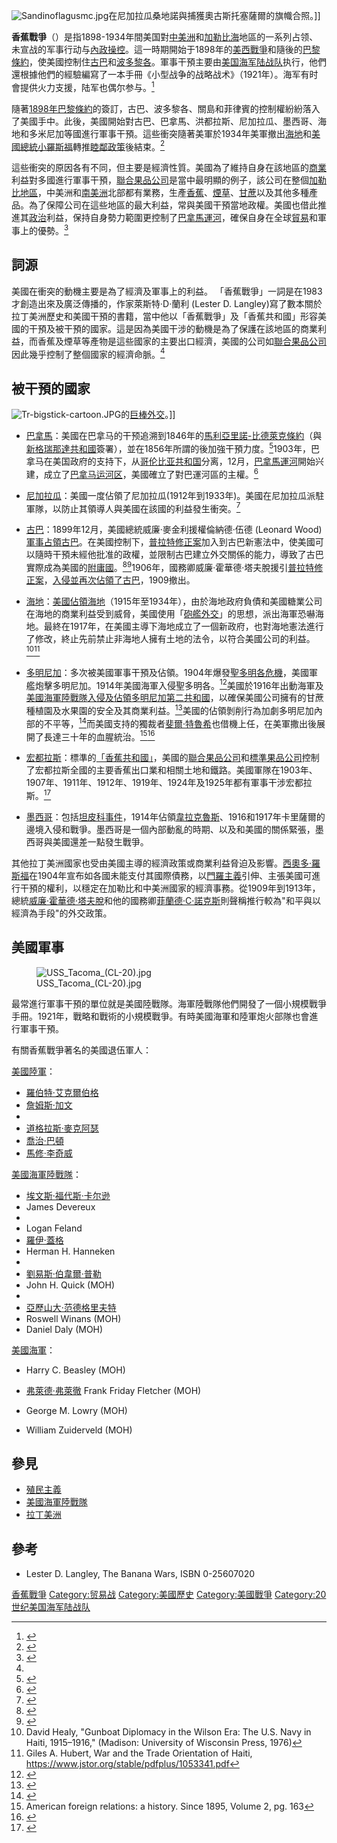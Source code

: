 {{noteTA
|1=zh-hant:韋拉克魯斯;zh-tw:維拉克魯茲;
|2=zh-hant:西奧多;zh-tw:狄奧多;
|G1=美國總統
}}
{{Campaignbox 美國參與的政權更迭}}
[[Image:Sandinoflagusmc.jpg|thumb]]在尼加拉瓜桑地諾與捕獲奧古斯托塞薩爾的旗幟合照。]]

'''香蕉戰爭'''（{{lang-en|'''Banana Wars'''}}）是指1898-1934年間美国對[[中美洲|中美洲]]和[[加勒比海|加勒比海]]地區的一系列占领、未宣战的军事行动与[[魁儡政權|內政操控]]。這一時期開始于1898年的[[美西戰爭|美西戰爭]]和隨後的[[巴黎條約_(1898年)|巴黎條約]]，使美國控制住[[古巴|古巴]]和[[波多黎各|波多黎各]]。軍事干預主要由[[美国海军陆战队|美国海军陆战队]]执行，他們還根據他們的經驗編寫了一本手冊《小型战争的战略战术》（1921年）。海军有时會提供火力支援，陆军也偶尔参与。<ref>{{cite book|last=Gilderhurst|first=Mark|title=The Second Century: U.S.-Latin American Relations Since 1889|year=1999}}</ref>

隨著[[巴黎條約_(1898年)|1898年巴黎條約]]的簽訂，古巴、波多黎各、關島和菲律賓的控制權紛紛落入了美國手中。此後，美國開始對古巴、巴拿馬、洪都拉斯、尼加拉瓜、墨西哥、海地和多米尼加等國進行軍事干預。這些衝突隨著美軍於1934年美軍撤出[[海地|海地]]和[[美國總統|美國總統]][[富蘭克林·德拉諾·羅斯福|小羅斯福]]轉推[[睦邻政策|睦鄰政策]]後結束。<ref>{{Cite book|title=Banana Wars: Power, Production, and History in the Americas|last=Steve Striffler, Mark Moberg, Gilbert M. Joseph, Emily S. Rosenberg|publisher=Duke University Press|year=2003年|isbn=9780822331964}}</ref>

這些衝突的原因各有不同，但主要是經濟性質。美國為了維持自身在該地區的[[商業|商業]]利益對多國進行軍事干預，[[聯合果品公司|聯合果品公司]]是當中最明顯的例子，該公司在整個[[加勒比地區|加勒比地區]]，中美洲和[[南美洲|南美洲]]北部都有業務，生產[[香蕉|香蕉]]、[[煙草|煙草]]、[[甘蔗|甘蔗]]以及其他多種產品。為了保障公司在這些地區的最大利益，常與美國干預當地政權。美國也借此推進其[[政治|政治]]利益，保持自身勢力範圍更控制了[[巴拿馬運河|巴拿馬運河]]，確保自身在全球[[貿易|貿易]]和軍事上的優勢。<ref name=":0">{{cite book|last=Langley|first=Lester D.|url=https://archive.org/details/bananawars00lest/page/3|title=The Banana Wars: United States Intervention in the Caribbean, 1898–1934|publisher=[[University_Press_of_Kentucky|University Press of Kentucky]]|year=1983|isbn=978-0-8420-5047-0|location=}}</ref>

== 詞源 ==
美國在衝突的動機主要是為了經濟及軍事上的利益。 「香蕉戰爭」一詞是在1983才創造出來及廣泛傳播的，作家萊斯特·D·蘭利 (Lester D. Langley)寫了數本關於拉丁美洲歷史和美國干預的書籍，當中他以「香蕉戰爭」及「香蕉共和國」形容美國的干預及被干預的國家。這是因為美國干涉的動機是為了保護在該地區的商業利益，而香蕉及煙草等產物是這些國家的主要出口經濟，美國的公司如[[聯合果品公司|聯合果品公司]]因此幾乎控制了整個國家的經濟命脈。<ref name=":0" />

== 被干預的國家 ==
{{RoughTranslation|time=2010-10-30}}
[[Image:Tr-bigstick-cartoon.JPG|thumb]]的[[巨棒外交|巨棒外交]]。]]


*[[巴拿馬|巴拿馬]]：美國在巴拿马的干预追溯到1846年的[[馬利亞里諾-比德萊克條約|馬利亞里諾-比德萊克條約]]（與[[新格瑞那達共和國|新格瑞那達共和國]]簽署），並在1856年所謂的{{le|西瓜戰爭|Watermelon War}}後加強干預力度。<ref name=":02">{{cite book|last=Langley|first=Lester D.|url=https://archive.org/details/bananawars00lest/page/3|title=The Banana Wars: United States Intervention in the Caribbean, 1898–1934|publisher=[[University_Press_of_Kentucky|University Press of Kentucky]]|year=1983|isbn=978-0-8420-5047-0|location=|page=[https://archive.org/details/bananawars00lest/page/3 3]|url-access=registration}}</ref>1903年，巴拿马在美国政府的支持下，从[[哥伦比亚|哥伦比亚共和国]]分离，12月，[[巴拿馬運河|巴拿馬運河]]開始兴建，成立了[[巴拿马运河区|巴拿马运河区]]，美國確立了對巴運河區的主權。<ref>{{Cite book|title=The United States in Panamanian Politics: The Intriguing Formative Years. Daville|last=Mellander|first=Gustavo A|publisher=Ill. Interstate Publishers|year=1971}}</ref>

*[[尼加拉瓜|尼加拉瓜]]：美國一度佔領了尼加拉瓜(1912年到1933年)。美國在尼加拉瓜派駐軍隊，以防止其領導人與美國在該國的利益發生衝突。<ref name=":03">{{cite book|last=Langley|first=Lester D.|url=https://archive.org/details/bananawars00lest/page/3|title=The Banana Wars: United States Intervention in the Caribbean, 1898–1934|publisher=[[University_Press_of_Kentucky|University Press of Kentucky]]|year=1983|isbn=978-0-8420-5047-0|location=|page=[https://archive.org/details/bananawars00lest/page/3 3]|url-access=registration}}</ref>

*[[古巴|古巴]]：1899年12月，美國總統威廉·麥金利援權倫納德·伍德 (Leonard Wood)[[美國第一次佔領古巴|軍事占領古巴]]。在美國控制下，[[普拉特修正案|普拉特修正案]]加入到古巴新憲法中，使美國可以隨時干預未經他批准的政權，並限制古巴建立外交關係的能力，導致了古巴實際成為美國的[[附庸國|附庸國]]。<ref>{{Cite web|title=Platt Amendment (1903)|url=https://www.ourdocuments.gov/doc.php?flash=true&doc=55|website=Our Documents}}</ref><ref>{{Cite web|title=Transcript of the Platt Amendment|url=https://www.ourdocuments.gov/doc.php?flash=false&doc=55&page=transcript|website=Our Documents}}</ref>1906年，國務卿威廉·霍華德·塔夫脫援引[[普拉特修正案|普拉特修正案]]，[[美國第二次佔領古巴|入侵並再次佔領了古巴]]，1909撤出。

*[[海地|海地]]：[[美國佔領海地|美國佔領海地]]（1915年至1934年），由於海地政府負債和美國糖業公司在海地的商業利益受到威脅，美國使用「[[炮舰外交|砲艦外交]]」的思想，派出海軍恐嚇海地。最終在1917年，在美國主導下海地成立了一個新政府，也對海地憲法進行了修改，終止先前禁止非海地人擁有土地的法令，以符合美國公司的利益。<ref>David Healy, "Gunboat Diplomacy in the Wilson Era: The U.S. Navy in Haiti, 1915–1916," (Madison: University of Wisconsin Press, 1976)</ref><ref>Giles A. Hubert, War and the Trade Orientation of Haiti, https://www.jstor.org/stable/pdfplus/1053341.pdf</ref>

*[[多明尼加共和國|多明尼加]]：多次被美國軍事干預及佔領。1904年爆發[[聖多明各危機|聖多明各危機]]，美國軍艦炮擊多明尼加。1914年美國海軍入侵聖多明各。<ref>{{cite web|title=US Military and Clandestine Operations in Foreign Countries – 1798–Present|url=https://www.globalpolicy.org/us-military-expansion-and-intervention/26024.html|access-date=|last=|first=|year=2005|website=[[Global_Policy_Forum|Global Policy Forum]]|archive-url=https://web.archive.org/web/20201112001321/https://www.globalpolicy.org/us-military-expansion-and-intervention/26024.html|archive-date=November 12, 2020|url-status=live}}</ref>美國於1916年出動海軍及[[美国海军陆战队|美國海軍陸戰隊]][[美國佔領多明尼加共和國_(1916年－1924年)|入侵及佔領多明尼加第二共和國]]，以確保美國公司擁有的甘蔗種植園及水果園的安全及其商業利益。<ref>{{Cite web|title=The Banana Wars: How The U.S. Plundered Central America On Behalf Of Corporations|url=https://allthatsinteresting.com/banana-wars|url-status=live}}</ref>美國的佔領剝削行為加劇多明尼加內部的不平等，<ref name=":0">{{Cite web|last=García Peña|first=Lorgia|date=25 May 2016|title=One Hundred Years After the Occupation|url=https://nacla.org/news/2016/05/25/one-hundred-years-after-occupation|url-status=live|access-date=2022-01-04|website=[[North_American_Congress_on_Latin_America|North American Congress on Latin America]]|language=en}}</ref>而美國支持的獨裁者[[拉斐尔·特鲁希略|斐爾·特魯希]]也借機上任，在美軍撒出後展開了長達三十年的血腥統治。<ref name="farampq">American foreign relations: a history. Since 1895, Volume 2, pg. 163</ref><ref>{{cite book|last1=Roorda|first1=Eric|title=The dictator next door : the good neighbor policy and the Trujillo regime in the Dominican Republic, 1930-1945|date=1998|publisher=Duke University Press|location=Durham|isbn=9780822321231}}</ref>

*[[宏都拉斯|宏都拉斯]]：標準的[[香蕉共和國|「香蕉共和國」]]，美國的[[聯合果品公司|聯合果品公司]]和[[標準果品公司|標準果品公司]]控制了宏都拉斯全國的主要香蕉出口業和相關土地和鐵路。美國軍隊在1903年、1907年、1911年、1912年、1919年、1924年及1925年都有軍事干涉宏都拉斯。<ref>{{cite news|date=November 21, 2013|title=Where did banana republics get their name?|url=https://www.economist.com/blogs/economist-explains/2013/11/economist-explains-16|url-status=live|archive-url=https://web.archive.org/web/20201114011541/https://www.economist.com/the-economist-explains/2013/11/21/where-did-banana-republics-get-their-name|archive-date=November 14, 2020|access-date=February 16, 2016|newspaper=[[The_Economist|The Economist]]|publisher=[[Economist_Group|Economist Group]]}}</ref>

*[[墨西哥|墨西哥]]：包括[[坦皮科事件|坦皮科事件]]，1914年佔領[[韋拉克魯斯|韋拉克魯斯]]、1916和1917年卡里薩爾的邊境入侵和戰爭。墨西哥是一個內部動亂的時期、以及和美國的關係緊張，墨西哥與美國還差一點發生戰爭。

其他拉丁美洲國家也受由美國主導的經濟政策或商業利益脅迫及影響。[[西奧多·羅斯福|西奧多·羅斯福]]在1904年宣布如各國未能支付其國際債務，以[[門羅主義|門羅主義]]引伸、主張美國可進行干預的權利，以穩定在加勒比和中美洲國家的經濟事務。從1909年到1913年，總統[[威廉·霍華德·塔夫脫|威廉·霍華德·塔夫脫]]和他的國務卿[[菲蘭德·C·諾克斯|菲蘭德·C·諾克斯]]則聲稱推行較為"和平與以經濟為手段"的外交政策。

== 美國軍事 ==
[[Image:USS_Tacoma_(CL-20).jpg|thumb]]

最常進行軍事干預的單位就是美國陸戰隊。海軍陸戰隊他們開發了一個小規模戰爭手冊。1921年，戰略和戰術的小規模戰爭。有時美國海軍和陸軍炮火部隊也會進行軍事干預。 

有關香蕉戰爭著名的美國退伍軍人：

[[美國陸軍|美國陸軍]]：

* [[羅伯特·艾克爾伯格|羅伯特·艾克爾伯格]]
* [[詹姆斯·加文|詹姆斯·加文]]
* {{le|沃爾特·克魯格|Walter Krueger}} 
* [[道格拉斯·麥克阿瑟|道格拉斯·麥克阿瑟]]
* [[喬治·巴頓|喬治·巴頓]]
* [[馬修·李奇威|馬修·李奇威]]


[[美國海軍陸戰隊|美國海軍陸戰隊]]：
    
* [[埃文斯·福代斯·卡尔逊|埃文斯·福代斯·卡尔逊]]
* James Devereux
* {{le|梅里特·埃德森|Merritt A. Edson}} 
* Logan Feland
* [[羅伊·蓋格|羅伊·蓋格]] 
* Herman H. Hanneken
* {{le|約翰·勒瓊|John A. Lejeune}} 
* [[劉易斯·伯韋爾·普勒|劉易斯·伯韋爾·普勒]]
* John H. Quick (MOH)
* {{le|威廉·魯帕圖斯|William H. Rupertus}} 
* [[亞歷山大·范德格里夫特|亞歷山大·范德格里夫特]] 
* Roswell Winans (MOH)
* Daniel Daly (MOH)


[[美國海軍|美國海軍]]：

* Harry C. Beasley (MOH)

* [[弗萊德·弗萊徹|弗萊德·弗萊徹]] Frank Friday Fletcher (MOH)

* George M. Lowry (MOH)

* William Zuiderveld (MOH)

== 參見 ==
{{commonscat|Commons category}}
*[[殖民主義|殖民主義]]
*[[美國海軍陸戰隊|美國海軍陸戰隊]] 
*[[拉丁美洲|拉丁美洲]]

== 參考 ==
*Lester D. Langley, The Banana Wars, ISBN 0-25607020

{{大國外交}}
{{American conflicts}}

[[Category:香蕉戰爭|]]
[[Category:贸易战|Category:贸易战]]
[[Category:美國歷史|Category:美國歷史]]
[[Category:美國戰爭|Category:美國戰爭]]
[[Category:20世纪美国海军陆战队|Category:20世纪美国海军陆战队]]